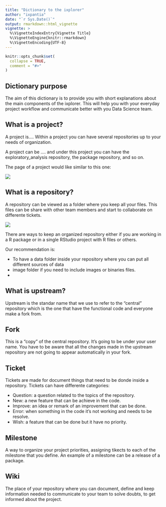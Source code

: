 ```yaml
---
title: "Dictionary to the ixplorer"
author: "ixpantia"
date: "`r Sys.Date()`"
output: rmarkdown::html_vignette
vignette: >
  %\VignetteIndexEntry{Vignette Title}
  %\VignetteEngine{knitr::rmarkdown}
  %\VignetteEncoding{UTF-8}
---
```


```r
knitr::opts_chunk$set(
  collapse = TRUE,
  comment = "#>"
)
```

## Dictionary purpose

The aim of this dictionary is to provide you with short explanations about the
main components of the ixplorer. This will help you with your everyday project
workflow and communicate better with you Data Science team.

## What is a project?

A project is.... Within a project you can have several repositories up to your 
needs of organization. 

A project can be .... and under this project you can have the exploratory_analysis
repository,  the package repository, and so on.

The page of a project would like similar to this one:

![](img/project.png)

## What is a repository?

A repository can be viewed as a folder where you keep all your files. This files
can be share with other team members and start to collaborate on differente tickets.

![](img/repo.png)

There are ways to keep an organized repository either if you are working in a
R package or in a single RStudio project with  R files or others.

Our recommendation is:

- To have a data folder inside your repository where you can put all different
sources of data
- image folder if you need to include images or binaries files.
- 

## What is upstream?

Upstream is the standar name that we use to refer to the "central" repository
which is the one that have the functional code and everyone make a fork from.

## Fork

This is a "copy" of the central repository. It's going to be under your user 
name. You have to be aware that all the changes made in the upstream repository
are not going to appear automatically in your fork.

## Ticket

Tickets are made for document things that need to be donde inside a repository.
Tickets can have differente categories:

 - Question: a question related to the topics of the repository.
 - New: a new feature that can be achieve in the code.
 - Improve: an idea or remark of an improvement that can be done.
 - Error: when something in the code it's not working and needs to be resolve.
 - Wish: a feature that can be done but it have no priority.
 
## Milestone

A way to organize your project priorities, assigning tikects to each of the 
milestone that you define. An example of a milestone can be a release of a package.

## Wiki

The place of your repository where you can document, define and keep information
needed to communicate to your team to solve doubts, to get informed about the
project.

## 

